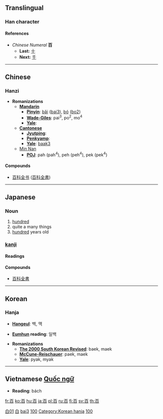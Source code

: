 {{see|佰}}<!-- may be replaced by zh-forms -->

==Translingual==
===Han character===
{{Han char|rn=106|rad=白|as=01|sn=6|so= The top-most horizontal stroke is done, from left to right.;  The small vertical stroke underneath the top-most horizontal stroke is done, from top to bottom.;  The rest of the strokes are done the same as they are in the [[&#26085;]] character.|four=1060<sub>0</sub>|canj=一日 (MA)|cmean= one [[hundred]];  [[numerous]], [[many]]}}
====References====
{{Han ref|kx=0785.040|dkj=22679|dj=1199.010|hdz=42643.010|uh=767E|ud=30334|bh=A6CA|bd=42698}}

*''Chinese Numeral'' '''百'''
**'''Last:''' [[十]]
**'''Next:''' [[千]]
----

==Chinese==
===Hanzi===


* '''Romanizations'''
** '''[[Mandarin]]'''
*** '''[[Pinyin]]''': [[bǎi]] ([[bai3]]), [[bó]] ([[bo2]])
*** '''[[Wade-Giles]]''': pai<sup>3</sup>, po<sup>2</sup>, mo<sup>4</sup>
*** '''[[Yale]]''': 
** '''[[Cantonese]]'''
*** '''[[Jyutping]]''':
*** '''[[Penkyamp]]''': 
*** '''[[Yale]]''': [[baak3]]
**[[wikipedia:Min_Nan|Min Nan]]
***'''[[wikipedia:POJ|POJ]]''': pah (pah<sup>4</sup>), peh (peh<sup>4</sup>), pek (pek<sup>4</sup>)

====Compounds====
{{top2}}
*[[百科全書|百科全书]] ([[百科全書]])
{{mid2}}
{{bottom}}
----

== Japanese == 
=== Noun ===
{{ja-noun|k|hira=ひゃく|rom=hyaku}}
# [[hundred]]
# quite a many things
# [[hundred]] years old
=== [[kanji]] ===
[[Category:Grade 1 kanji|白01]]
{{ja-kanji|grade=|rs=白01|simple=}}
====Readings====
{{ja-readings|on=[[ひゃく]] (hyaku), [[はく]] (haku)|kun=[[もも]] (momo)}}
====Compounds====
{{top2}}
*[[百科全書]]
{{bottom}}
----

==Korean==
===Hanja===

* '''[[Hangeul]]''': 백, 맥

* '''[[Eumhun]] reading''': 일백

* '''Romanizations'''
** '''[[The 2000 South Korean Revised Romanization|The 2000 South Korean Revised]]''': baek, maek
** '''[[McCune-Reischauer]]''': paek, maek
** '''[[Yale]]''': pyak, myak
----

== Vietnamese [[Quốc ngữ]] ==

* '''Reading''': bách




[[Category:zh-tw:Numbers|白]]
[[Category:zh-cn:Numbers|bai3]]
[[Category:Japanese numbers|100]]
[[Category:Korean hanja]]
[[Category:Korean numbers|100]]

[[fr:百]]
[[ko:百]]
[[hu:百]]
[[ja:百]]
[[pl:百]]
[[ru:百]]
[[fi:百]]
[[sv:百]]
[[th:百]]
